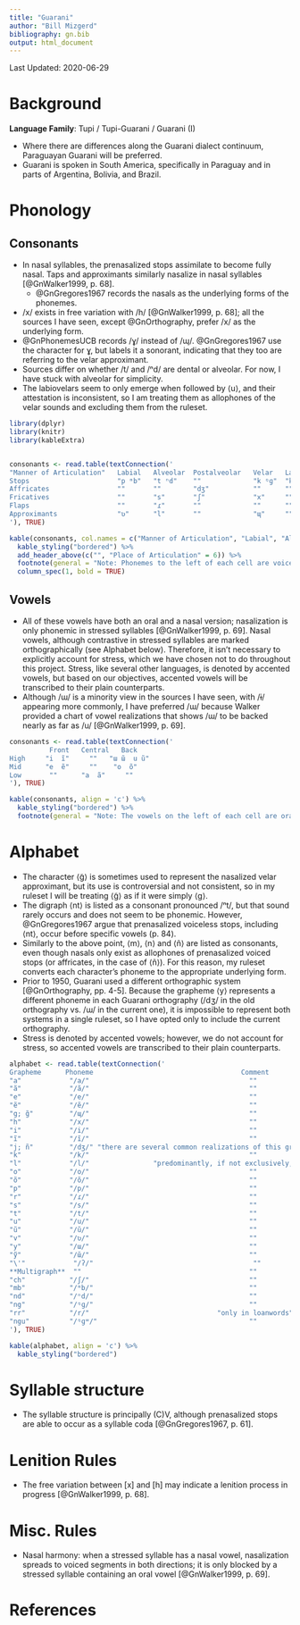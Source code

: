 ```yaml
---
title: "Guarani"
author: "Bill Mizgerd"
bibliography: gn.bib
output: html_document
---
```


Last Updated: 2020-06-29

# Background

**Language Family**: Tupi / Tupi-Guarani / Guarani (I)

* Where there are differences along the Guarani dialect continuum, Paraguayan Guarani will be preferred.
* Guarani is spoken in South America, specifically in Paraguay and in parts of Argentina, Bolivia, and Brazil.

# Phonology

## Consonants

* In nasal syllables, the prenasalized stops assimilate to become fully nasal. Taps and approximants similarly nasalize in nasal syllables [@GnWalker1999, p. 68].
    - @GnGregores1967 records the nasals as the underlying forms of the phonemes.
* /x/ exists in free variation with /h/ [@GnWalker1999, p. 68]; all the sources I have seen, except @GnOrthography, prefer /x/ as the underlying form.
* @GnPhonemesUCB records /ɣ/ instead of /ɰ/. @GnGregores1967 use the character for ɣ, but labels it a sonorant, indicating that they too are referring to the velar approximant.
* Sources differ on whether /t/ and /ⁿd/ are dental or alveolar. For now, I have stuck with alveolar for simplicity.
* The labiovelars seem to only emerge when followed by ⟨u⟩, and their attestation is inconsistent, so I am treating them as allophones of the velar sounds and excluding them from the ruleset.

```r

library(dplyr)
library(knitr)
library(kableExtra)


consonants <- read.table(textConnection('
"Manner of Articulation"   Labial   Alveolar  Postalveolar   Velar   Labiovelar  Glottal
Stops                      "p ᵐb"   "t ⁿd"    ""             "k ᵑɡ"  "kʷ ᵑɡʷ"    "ʔ"
Affricates                 ""       ""        "dʒ"           ""      ""          ""
Fricatives                 ""       "s"       "ʃ"            "x"     ""          ""
Flaps                      ""       "ɾ"       ""             ""      ""          ""
Approximants               "ʋ"      "l"       ""             "ɰ"     ""          ""
'), TRUE)

kable(consonants, col.names = c("Manner of Articulation", "Labial", "Alveolar", "Postalveolar", "Velar", "Labiovelar", "Glottal"), align = 'c') %>%
  kable_styling("bordered") %>%
  add_header_above(c("", "Place of Articulation" = 6)) %>%
  footnote(general = "Note: Phonemes to the left of each cell are voiceless and phonemes to the right of each cell are voiced/prenasalized.", general_title = "") %>%
  column_spec(1, bold = TRUE)
```

## Vowels

* All of these vowels have both an oral and a nasal version; nasalization is only phonemic in stressed syllables [@GnWalker1999, p. 69]. Nasal vowels, although contrastive in stressed syllables are marked orthographically (see Alphabet below). Therefore, it isn't necessary to explicitly account for stress, which we have chosen not to do throughout this project. Stress, like several other languages, is denoted by accented vowels, but based on our objectives, accented vowels will be transcribed to their plain counterparts.
* Although /ɯ/ is a minority view in the sources I have seen, with /ɨ/ appearing more commonly, I have preferred /ɯ/ because Walker provided a chart of vowel realizations that shows /ɯ/ to be backed nearly as far as /u/ [@GnWalker1999, p. 69].

```r
consonants <- read.table(textConnection('
          Front   Central   Back
High     "i  ĩ"     ""   "ɯ ɯ̃  u ũ"
Mid      "e  ẽ"     ""    "o  õ"
Low       ""      "a  ã"     ""
'), TRUE)

kable(consonants, align = 'c') %>%
  kable_styling("bordered") %>%
  footnote(general = "Note: The vowels on the left of each cell are oral, and the vowels on the right of each cell are nasal. The two high back vowels on the left are unrounded (oral and nasal) and the two on the right are rounded (oral and nasal).", general_title = "")
```

# Alphabet

* The character ⟨g̃⟩ is sometimes used to represent the nasalized velar approximant, but its use is controversial and not consistent, so in my ruleset I will be treating ⟨g̃⟩ as if it were simply ⟨g⟩.
* The digraph ⟨nt⟩ is listed as a consonant pronounced /ⁿt/, but that sound rarely occurs and does not seem to be phonemic. However, @GnGregores1967 argue that prenasalized voiceless stops, including ⟨nt⟩, occur before specific vowels (p. 84).
* Similarly to the above point, ⟨m⟩, ⟨n⟩ and ⟨ñ⟩ are listed as consonants, even though nasals only exist as allophones of prenasalized voiced stops (or affricates, in the case of ⟨ñ⟩). For this reason, my ruleset converts each character's phoneme to the appropriate underlying form.
* Prior to 1950, Guarani used a different orthographic system [@GnOrthography, pp. 4-5]. Because the grapheme ⟨y⟩ represents a different phoneme in each Guarani orthography (/dʒ/ in the old orthography vs. /ɯ/ in the current one), it is impossible to represent both systems in a single ruleset, so I have opted only to include the current orthography.
* Stress is denoted by accented vowels; however, we do not account for stress, so accented vowels are transcribed to their plain counterparts.

```r

alphabet <- read.table(textConnection('
Grapheme      Phoneme                                     Comment
"a"            "/a/"                                        ""
"ã"            "/ã/"                                        ""
"e"            "/e/"                                        ""
"ẽ"            "/ẽ/"                                        ""
"g; g̃"         "/ɰ/"                                        ""
"h"            "/x/"                                        ""
"i"            "/i/"                                        ""
"ĩ"            "/ĩ/"                                        ""
"j; ñ"         "/dʒ/" "there are several common realizations of this grapheme, but most scholars appear to prefer /dʒ/"  
"k"            "/k/"                                        ""
"l"            "/l/"                "predominantly, if not exclusively, in loanwords"  
"o"            "/o/"                                        ""
"õ"            "/õ/"                                        ""
"p"            "/p/"                                        ""
"r"            "/ɾ/"                                        ""
"s"            "/s/"                                        ""
"t"            "/t/"                                        ""
"u"            "/u/"                                        ""
"ũ"            "/ũ/"                                        ""
"v"            "/ʋ/"                                        ""
"y"            "/ɯ/"                                        ""
"ỹ"            "/ɯ̃/"                                        ""
"\'"            "/ʔ/"                                        ""
**Multigraph**  ""                                          ""
"ch"           "/ʃ/"                                        ""
"mb"           "/ᵐb/"                                       ""
"nd"           "/ⁿd/"                                       ""
"ng"           "/ᵑɡ/"                                       ""
"rr"           "/r/"                                "only in loanwords"
"ngu"          "/ᵑɡʷ/"                                      ""
'), TRUE)

kable(alphabet, align = 'c') %>%
  kable_styling("bordered")
```

# Syllable structure

* The syllable structure is principally (C)V, although prenasalized stops are able to occur as a syllable coda [@GnGregores1967, p. 61].

# Lenition Rules

* The free variation between [x] and [h] may indicate a lenition process in progress [@GnWalker1999, p. 68].

# Misc. Rules

* Nasal harmony: when a stressed syllable has a nasal vowel, nasalization spreads to voiced segments in both directions; it is only blocked by a stressed syllable containing an oral vowel [@GnWalker1999, p. 69].

# References
